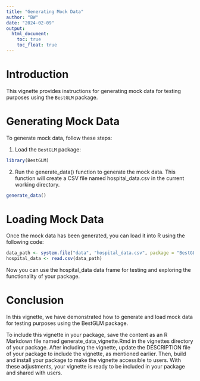 ```yaml
---
title: "Generating Mock Data"
author: "BW"
date: "2024-02-09"
output: 
  html_document:
    toc: true
    toc_float: true
---
```


# Introduction

This vignette provides instructions for generating mock data for testing purposes using the `BestGLM` package.

# Generating Mock Data

To generate mock data, follow these steps:

1. Load the `BestGLM` package:

```r
library(BestGLM)
```

2. Run the generate_data() function to generate the mock data. This function will create a CSV file named hospital_data.csv in the current working directory.
```r
generate_data()
```

# Loading Mock Data
Once the mock data has been generated, you can load it into R using the following code:
```r
data_path <- system.file("data", "hospital_data.csv", package = "BestGLM")
hospital_data <- read.csv(data_path)
```

Now you can use the hospital_data data frame for testing and exploring the functionality of your package.

# Conclusion
In this vignette, we have demonstrated how to generate and load mock data for testing purposes using the BestGLM package.

To include this vignette in your package, save the content as an R Markdown file named generate_data_vignette.Rmd in the vignettes directory of your package. After including the vignette, update the DESCRIPTION file of your package to include the vignette, as mentioned earlier. Then, build and install your package to make the vignette accessible to users.
With these adjustments, your vignette is ready to be included in your package and shared with users.






